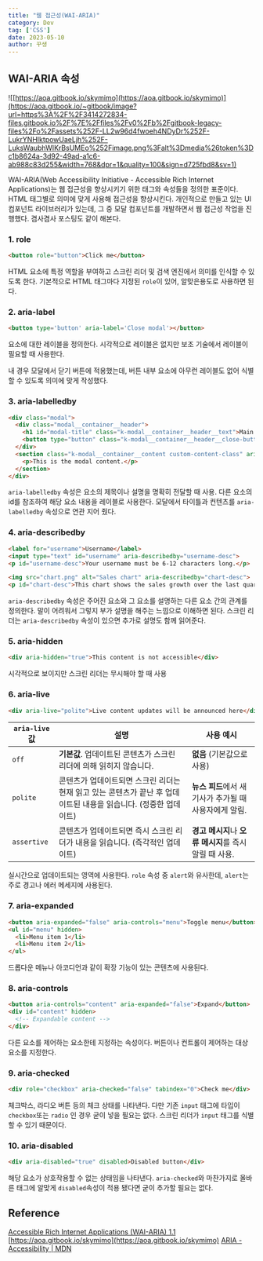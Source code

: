 ```yaml
---
title: "웹 접근성(WAI-ARIA)"
category: Dev
tag: ['CSS']
date: 2023-05-10
author: 꾸생
---
```


## WAI-ARIA 속성

![[https://aoa.gitbook.io/skymimo](https://aoa.gitbook.io/skymimo)](https://aoa.gitbook.io/~gitbook/image?url=https%3A%2F%2F3414272834-files.gitbook.io%2F%7E%2Ffiles%2Fv0%2Fb%2Fgitbook-legacy-files%2Fo%2Fassets%252F-LL2w96d4fwoeh4NDyDr%252F-LukrYNHIktpowUaeLjh%252F-LuksWaubhWIKrBsUMEo%252Fimage.png%3Falt%3Dmedia%26token%3Dc1b8624a-3d92-49ad-a1c6-ab988c83d255&width=768&dpr=1&quality=100&sign=d725fbd8&sv=1)

WAI-ARIA(Web Accessibility Initiative - Accessible Rich Internet Applications)는 웹 접근성을 향상시키기 위한 태그와 속성들을 정의한 표준이다. HTML 태그별로 의미에 맞게 사용해 접근성을 향상시킨다. 개인적으로 만들고 있는 UI 컴포넌트 라이브러리가 있는데, 그 중 모달 컴포넌트를 개발하면서 웹 접근성 작업을 진행했다. 겸사겸사 포스팅도 같이 해본다.


### 1. role

```html
<button role="button">Click me</button>
```

HTML 요소에 특정 역할을 부여하고 스크린 리더 및 검색 엔진에서 의미를 인식할 수 있도록 한다. 기본적으로 HTML 태그마다 지정된 `role`이 있어, 알맞은용도로 사용하면 된다.

### 2. aria-label

```html
<button type='button' aria-label='Close modal'></button>
```

요소에 대한 레이블을 정의한다. 시각적으로 레이블은 없지만 보조 기술에서 레이블이 필요할 때 사용한다.

내 경우 모달에서 닫기 버튼에 적용했는데, 버튼 내부 요소에 아무런 레이블도 없어 식별할 수 있도록 의미에 맞게 작성했다.

### 3. aria-labelledby

```html
<div class="modal">
  <div class="modal__container__header">
    <h1 id="modal-title" class="k-modal__container__header__text">Main Title</h1>
    <button type="button" class="k-modal__container__header__close-button" data-testid="close-button" aria-label="Close modal"></button>
  </div>
  <section class="k-modal__container__content custom-content-class" aria-labelledby="modal-title">
    <p>This is the modal content.</p>
  </section>
</div>
```

`aria-labelledby` 속성은 요소의 제목이나 설명을 명확히 전달할 때 사용. 다른 요소의 id를 참조하여 해당 요소 내용을 레이블로 사용한다. 모달에서 타이틀과 컨텐츠를 `aria-labelledby` 속성으로 연관 지어 줬다.

### 4. aria-describedby

```html
<label for="username">Username</label>
<input type="text" id="username" aria-describedby="username-desc">
<p id="username-desc">Your username must be 6-12 characters long.</p>
```

```html
<img src="chart.png" alt="Sales chart" aria-describedby="chart-desc">
<p id="chart-desc">This chart shows the sales growth over the last quarter.</p>
```

`aria-describedby` 속성은 주어진 요소와 그 요소를 설명하는 다른 요소 간의 관계를 정의한다. 말이 어려워서 그렇지 부가 설명을 해주는 느낌으로 이해하면 된다. 스크린 리더는 `aria-describedby` 속성이 있으면 추가로 설명도 함께 읽어준다.

### 5. aria-hidden

```html
<div aria-hidden="true">This content is not accessible</div>
```

시각적으로 보이지만 스크린 리더는 무시해야 할 때 사용

### 6. aria-live

```html
<div aria-live="polite">Live content updates will be announced here</div>
```

| `aria-live` 값 | 설명 | 사용 예시 |
| --- | --- | --- |
| `off` | **기본값**. 업데이트된 콘텐츠가 스크린 리더에 의해 읽히지 않습니다. | **없음** (기본값으로 사용) |
| `polite` | 콘텐츠가 업데이트되면 스크린 리더는 현재 읽고 있는 콘텐츠가 끝난 후 업데이트된 내용을 읽습니다. (정중한 업데이트) | **뉴스 피드**에서 새 기사가 추가될 때 사용자에게 알림. |
| `assertive` | 콘텐츠가 업데이트되면 즉시 스크린 리더가 내용을 읽습니다. (즉각적인 업데이트) | **경고 메시지**나 **오류 메시지**를 즉시 알릴 때 사용. |

실시간으로 업데이트되는 영역에 사용한다. `role` 속성 중 `alert`와 유사한데, `alert`는 주로 경고나 에러 메세지에 사용된다.

### 7. aria-expanded

```html
<button aria-expanded="false" aria-controls="menu">Toggle menu</button>
<ul id="menu" hidden>
  <li>Menu item 1</li>
  <li>Menu item 2</li>
</ul>
```

드롭다운 메뉴나 아코디언과 같이 확장 기능이 있는 콘텐츠에 사용된다.

### 8. aria-controls

```html
<button aria-controls="content" aria-expanded="false">Expand</button>
<div id="content" hidden>
  <!-- Expandable content -->
</div>
```

다른 요소를 제어하는 요소한테 지정하는 속성이다. 버튼이나 컨트롤이 제어하는 대상 요소를 지정한다.

### 9. aria-checked

```html
<div role="checkbox" aria-checked="false" tabindex="0">Check me</div>
```

체크박스, 라디오 버튼 등의 체크 상태를 나타낸다. 다만 기존 `input` 태그에 타입이 `checkbox`또는 `radio` 인 경우 굳이 넣을 필요는 없다. 스크린 리더가 `input` 태그를 식별할 수 있기 때문이다.

### 10. aria-disabled

```html
<div aria-disabled="true" disabled>Disabled button</div>
```

해당 요소가 상호작용할 수 없는 상태임을 나타낸다. `aria-checked`와 마찬가지로 올바른 태그에 알맞게 `disabled`속성이 적용 됐다면 굳이 추가할 필요는 없다.

## Reference

[Accessible Rich Internet Applications (WAI-ARIA) 1.1](https://www.w3.org/TR/wai-aria-1.1/#aria-labelledby)
[https://aoa.gitbook.io/skymimo](https://aoa.gitbook.io/skymimo)
[ARIA - Accessibility | MDN](https://developer.mozilla.org/en-US/docs/Web/Accessibility/ARIA)